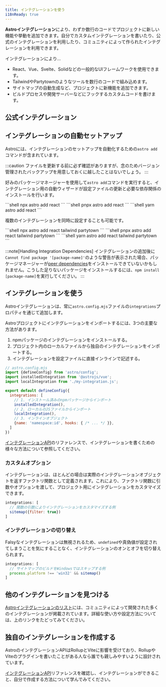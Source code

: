 ```yaml
---
title: インテグレーションを使う
i18nReady: true
---
```




**Astroインテグレーション**により、わずか数行のコードでプロジェクトに新しい機能や挙動を追加できます。自分でカスタムインテグレーションを書いたり、公式のインテグレーションを利用したり、コミュニティによって作られたインテグレーションを利用できます。

インテグレーションにより…

- React、Vue、Svelte、Solidなどの一般的なUIフレームワークを使用できます。
- TailwindやPartytownのようなツールを数行のコードで組み込めます。
- サイトマップの自動生成など、プロジェクトに新機能を追加できます。
- ビルドプロセスや開発サーバーなどにフックするカスタムコードを書けます。

## 公式インテグレーション

<IntegrationsNav />

## インテグレーションの自動セットアップ

Astroには、インテグレーションのセットアップを自動化するための`astro add`コマンドが含まれています。

:::caution
ファイルを更新する前に必ず確認がありますが、念のためバージョン管理されたバックアップを用意しておくに越したことはないでしょう。
:::

好みのパッケージマネージャーを使用して`astro add`コマンドを実行すると、インテグレーション用の自動ウィザードが設定ファイルの更新と必要な依存関係のインストールを行います。

<PackageManagerTabs>
  <Fragment slot="npm">
  ```shell
  npx astro add react
  ```
  </Fragment>
  <Fragment slot="pnpm">
  ```shell
  pnpx astro add react
  ```
  </Fragment>
  <Fragment slot="yarn">
  ```shell
  yarn astro add react
  ```
  </Fragment>
</PackageManagerTabs>

複数のインテグレーションを同時に設定することも可能です。

<PackageManagerTabs>
  <Fragment slot="npm">
  ```shell
  npx astro add react tailwind partytown
  ```
  </Fragment>
  <Fragment slot="pnpm">
  ```shell
  pnpx astro add react tailwind partytown
  ```
  </Fragment>
  <Fragment slot="yarn">
  ```shell
  yarn astro add react tailwind partytown
  ```
  </Fragment>
</PackageManagerTabs>

:::note[Handling Integration Dependencies]
インテグレーションの追加後に`Cannot find package '[package-name]'`のような警告が表示された場合、パッケージマネージャーが[peer dependencies](https://nodejs.org/en/blog/npm/peer-dependencies/)をインストールできていないかもしれません。こうした足りないパッケージをインストールするには、`npm install [package-name]`を実行してください。
:::

## インテグレーションを使う

Astroインテグレーションは、常に`astro.config.mjs`ファイルの`integrations`プロパティを通じて追加します。

Astroプロジェクトにインテグレーションをインポートするには、3つの主要な方法があります。
1. npmパッケージのインテグレーションをインストールする。
2. プロジェクト内のローカルファイルから独自のインテグレーションをインポートする。
3. インテグレーションを設定ファイルに直接インラインで記述する。

```js
// astro.config.mjs
import {defineConfig} from 'astro/config';
import installedIntegration from '@astrojs/vue';
import localIntegration from './my-integration.js';

export default defineConfig({
  integrations: [
    // 1. インストール済みのnpmパッケージからインポート
    installedIntegration(),
    // 2. ローカルのJSファイルからインポート
    localIntegration(),
    // 3. インラインオブジェクト
    {name: 'namespace:id', hooks: { /* ... */ }},
  ]
})
```

[インテグレーションAPI](/ja/reference/integrations-reference/)のリファレンスで、インテグレーションを書くための様々な方法について参照してください。

### カスタムオプション

インテグレーションは、ほとんどの場合は実際のインテグレーションオブジェクトを返すファクトリ関数として定義されます。これにより、ファクトリ関数に引数やオプションを渡して、プロジェクト用にインテグレーションをカスタマイズできます。

```js
integrations: [
  // 関数の引数によりインテグレーションをカスタマイズする例
  sitemap({filter: true})
]
```

### インテグレーションの切り替え

Falsyなインテグレーションは無視されるため、`undefined`や真偽値が設定されてしまうことを気にすることなく、インテグレーションのオンとオフを切り替えられます。

```js
integrations: [
  // サイトマップのビルドをWindowsではスキップする例
  process.platform !== 'win32' && sitemap()
]
```

## 他のインテグレーションを見つける

[Astroインテグレーションのリスト](https://astro.build/integrations/)には、コミュニティによって開発された多くのインテグレーションが掲載されています。詳細な使い方や設定方法については、上のリンクをたどってみてください。

## 独自のインテグレーションを作成する

AstroのインテグレーションAPIはRollupとViteに影響を受けており、RollupやViteのプラグインを書いたことがある人なら誰でも親しみやすいように設計されています。

[インテグレーションAPI](/ja/reference/integrations-reference/)リファレンスを確認し、インテグレーションができること、自分で作成する方法について学んでみてください。

